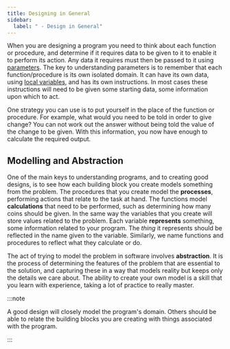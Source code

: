 ```yaml
---
title: Designing in General
sidebar:
  label: " - Design in General"
---
```


When you are designing a program you need to think about each function or procedure, and determine if it requires data to be given to it to enable it to perform its action. Any data it requires must then be passed to it using [parameters](/book/part-2-organised-code/2-organising-code/2-trailside/04-parameter). The key to understanding parameters is to remember that each function/procedure is its own isolated domain. It can have its own data, using [local variables](/book/part-2-organised-code/2-organising-code/2-trailside/03-local-variable), and has its own instructions. In most cases these instructions will need to be given some starting data, some information upon which to act.

One strategy you can use is to put yourself in the place of the function or procedure. For example, what would you need to be told in order to give change? You can not work out the answer without being told the value of the change to be given. With this information, you now have enough to calculate the required output.

## Modelling and Abstraction

One of the main keys to understanding programs, and to creating good designs, is to see how each building block you create models something from the problem. The procedures that you create model the **processes**, performing actions that relate to the task at hand. The functions model **calculations** that need to be performed, such as determining how many coins should be given. In the same way the variables that you create will store values related to the problem. Each variable **represents** something, some information related to your program. The *thing* it represents should be reflected in the name given to the variable. Similarly, we name functions and procedures to reflect what they calculate or do.

The act of trying to model the problem in software involves **abstraction**. It is the process of determining the features of the problem that are essential to the solution, and capturing these in a way that models reality but keeps only the details we care about. The ability to create your own model is a skill that you learn with experience, taking a lot of practice to really master.

:::note

A good design will closely model the program's domain. Others should be able to relate the building blocks you are creating with things associated with the program.

:::
